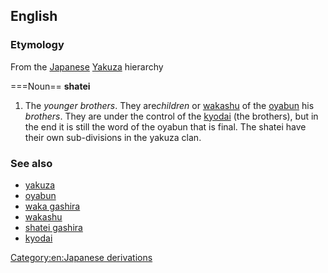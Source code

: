 ==English==

===Etymology===
From the [[Japanese]] [[Yakuza]] hierarchy

===Noun==
'''shatei'''

#The ''younger brothers''. They are''children'' or [[wakashu]] of the [[oyabun]] his ''brothers''. They are under the control of the [[kyodai]] (the brothers), but in the end it is still the word of the oyabun that is final. The shatei have their own sub-divisions in the yakuza clan.

===See also===
*[[yakuza]]
*[[oyabun]]
*[[waka gashira]]
*[[wakashu]]
*[[shatei gashira]]
*[[kyodai]]

[[Category:en:Japanese derivations]]